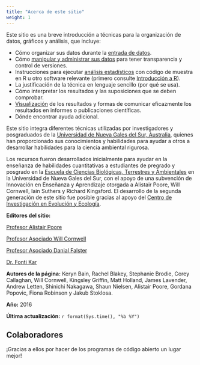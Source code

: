 ```yaml
---
title: "Acerca de este sitio"
weight: 1
---
```



Este sitio es una breve introducción a técnicas para la organización de datos, gráficos y análisis, que incluye:

- Cómo organizar sus datos durante la [entrada de datos](/getting-started-with-r/data-entry/).
- Cómo [manipular y administrar sus datos](/data-manipulation/) para tener transparencia y control de versiones.
- Instrucciones para ejecutar [análisis estadísticos](/statistics/) con código de muestra en R u otro software relevante (primero consulte [Introducción a R](/getting-started-with-r/)).
- La justificación de la técnica en lenguaje sencillo (por qué se usa).
- Cómo interpretar los resultados y las suposiciones que se deben comprobar.
- [Visualización](/graphics/) de los resultados y formas de comunicar eficazmente los resultados en informes o publicaciones científicas.
- Dónde encontrar ayuda adicional.

Este sitio integra diferentes técnicas utilizadas por investigadores y posgraduados de la [Universidad de Nueva Gales del Sur, Australia](https://www.unsw.edu.au/), quienes han proporcionado sus conocimientos y habilidades para ayudar a otros a desarrollar habilidades para la ciencia ambiental rigurosa.

Los recursos fueron desarrollados inicialmente para ayudar en la enseñanza de habilidades cuantitativas a estudiantes de pregrado y posgrado en la [Escuela de Ciencias Biológicas, Terrestres y Ambientales](http://www.bees.unsw.edu.au/) en la Universidad de Nueva Gales del Sur, con el apoyo de una subvención de Innovación en Enseñanza y Aprendizaje otorgada a Alistair Poore, Will Cornwell, Iain Suthers y Richard Kingsford. El desarrollo de la segunda generación de este sitio fue posible gracias al apoyo del [Centro de Investigación en Evolución y Ecología](http://www.eerc.unsw.edu.au/).

**Editores del sitio:**

[Profesor Alistair Poore](https://alistairpoore.org)

[Profesor Asociado Will Cornwell](http://willcornwell.org/)

[Profesor Asociado Danial Falster](https://danielfalster.com/)

[Dr. Fonti Kar](https://fontikar.wordpress.com/)

**Autores de la página:** Keryn Bain, Rachel Blakey, Stephanie Brodie, Corey Callaghan, Will Cornwell, Kingsley Griffin, Matt Holland, James Lavender, Andrew Letten, Shinichi Nakagawa, Shaun Nielsen, Alistair Poore, Gordana Popovic, Fiona Robinson y Jakub Stoklosa.

**Año:** 2016

**Última actualización:** `r format(Sys.time(), "%b %Y")`

## Colaboradores

¡Gracias a ellos <i class="fas fa-heart"></i> por hacer de los programas de código abierto un lugar mejor!


